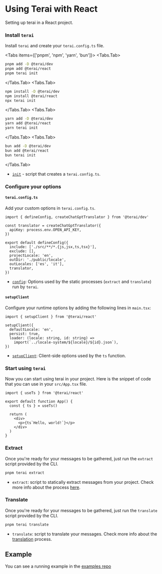 
# Using Terai with React

Setting up terai in a React project.

<Steps>

### Install `terai`

Install `terai` and create your `terai.config.ts` file.

<Tabs items={['pnpm', 'npm', 'yarn', 'bun']}>
  <Tabs.Tab>
  ```sh copy
  pnpm add -D @terai/dev
  pnpm add @terai/react
  pnpm terai init
  ```
  </Tabs.Tab>
  <Tabs.Tab>
  ```sh copy
  npm install -D @terai/dev
  npm install @terai/react
  npx terai init
  ```
  </Tabs.Tab>
  <Tabs.Tab>
  ```sh copy
  yarn add -D @terai/dev
  yarn add @terai/react
  yarn terai init
  ```
  </Tabs.Tab>
  <Tabs.Tab>
  ```sh copy
  bun add -D @terai/dev
  bun add @terai/react
  bun terai init
  ```
  </Tabs.Tab>

</Tabs>

- [`init`](/docs/references/cli#terai-init) - script that creates a
  `terai.config.ts`.

### Configure your options

#### `terai.config.ts`

Add your custom options in `terai.config.ts`.

```tsx filename="terai.config.ts" copy
import { defineConfig, createChatGptTranslator } from '@terai/dev'

const translator = createChatGptTranslator({
  apiKey: process.env.OPEN_API_KEY,
})

export default defineConfig({
  include: ['./src/**/*.{js,jsx,ts,tsx}'],
  exclude: [],
  projectLocale: 'en',
  outDir: './public/locale',
  outLocales: ['es', 'it'],
  translator,
})
```

- [`config`](/docs/references/config): Options used by the static processes
  (`extract` and `translate`) run by `terai`.

#### `setupClient`

Configure your runtime options by adding the following lines in `main.tsx`:

```tsx filename="main.tsx" copy
import { setupClient } from '@terai/react'

setupClient({
  defaultLocale: 'en',
  persist: true,
  loader: (locale: string, id: string) =>
    import(`../locale-system/${locale}/${id}.json`),
})
```

- [`setupClient`](/docs/references/setup-client): Client-side options used by
  the `ts` function.

### Start using `terai`

Now you can start using terai in your project. Here is the snippet of code that
you can use in your `src/App.tsx` file.

```tsx filename="App.tsx" copy
import { useTs } from '@terai/react'

export default function App() {
  const { ts } = useTs()

  return (
    <div>
      <p>{ts`Hello, world!`}</p>
    </div>
  )
}
```

### Extract

Once you're ready for your messages to be gathered, just run the `extract`
script provided by the CLI.

```sh
pnpm terai extract
```

- `extract`: script to statically extract messages from your project. Check more
  info about the process [here](/docs/concepts/extraction).

### Translate

Once you're ready for your messages to be gathered, just run the `translate`
script provided by the CLI.

```sh
pnpm terai translate
```

- `translate`: script to translate your messages. Check more info about the
  [translation](/docs/concepts/translation) process.

</Steps>

## Example

You can see a running example in the
[examples repo](https://github.com/terai/examples/tree/master/react)
